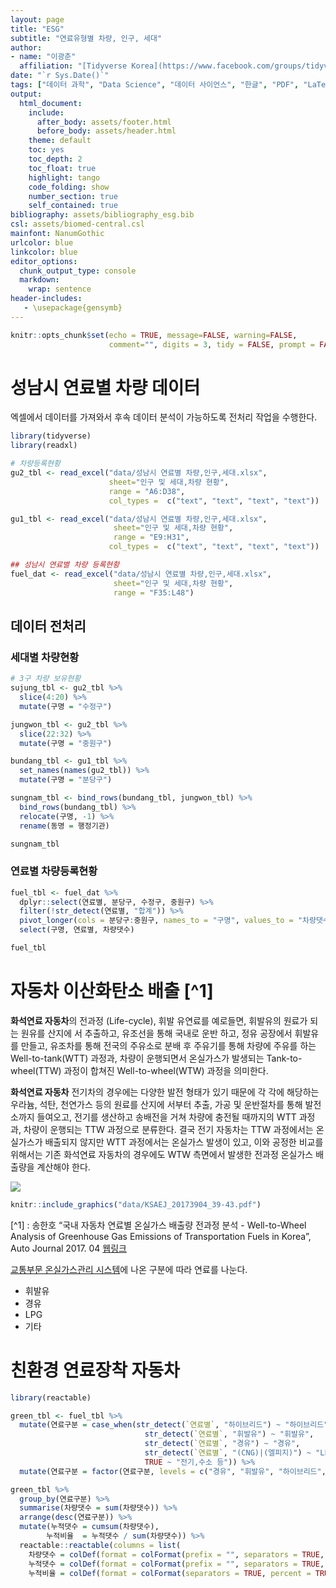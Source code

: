 ```yaml
---
layout: page
title: "ESG"
subtitle: "연료유형별 차량, 인구, 세대"
author:
- name: "이광춘"
  affiliation: "[Tidyverse Korea](https://www.facebook.com/groups/tidyverse/)"
date: "`r Sys.Date()`"
tags: ["데이터 과학", "Data Science", "데이터 사이언스", "한글", "PDF", "LaTeX", "작업흐름", "디지털 글쓰기", "글쓰기", "저작"]
output:
  html_document: 
    include:
      after_body: assets/footer.html
      before_body: assets/header.html
    theme: default
    toc: yes
    toc_depth: 2
    toc_float: true
    highlight: tango
    code_folding: show
    number_section: true
    self_contained: true
bibliography: assets/bibliography_esg.bib
csl: assets/biomed-central.csl
mainfont: NanumGothic
urlcolor: blue
linkcolor: blue
editor_options: 
  chunk_output_type: console
  markdown: 
    wrap: sentence
header-includes:
   - \usepackage{gensymb}
---
```


```r
knitr::opts_chunk$set(echo = TRUE, message=FALSE, warning=FALSE,
                      comment="", digits = 3, tidy = FALSE, prompt = FALSE, fig.align = 'center')
```


```{=html}
<style>
div.blue { background-color:#e6f0ff; border-radius: 5px; padding: 10px;}
</style>
```


# 성남시 연료별 차량 데이터 {#성남시-연료별-등록현황}

엑셀에서 데이터를 가져와서 후속 데이터 분석이 가능하도록 전처리 작업을 수행한다.

```r
library(tidyverse)
library(readxl)

# 차량등록현황
gu2_tbl <- read_excel("data/성남시 연료별 차량,인구,세대.xlsx",
                      sheet="인구 및 세대,차량 현황",
                      range = "A6:D38",
                      col_types =  c("text", "text", "text", "text"))

gu1_tbl <- read_excel("data/성남시 연료별 차량,인구,세대.xlsx",
                       sheet="인구 및 세대,차량 현황",
                       range = "E9:H31",
                      col_types =  c("text", "text", "text", "text"))

## 성남시 연료별 차량 등록현황
fuel_dat <- read_excel("data/성남시 연료별 차량,인구,세대.xlsx",
                       sheet="인구 및 세대,차량 현황",
                       range = "F35:L48")
```


## 데이터 전처리 {#data-preprocessing}

### 세대별 차량현황 {#세대별-차량현황}

```r
# 3구 차량 보유현황
sujung_tbl <- gu2_tbl %>% 
  slice(4:20) %>% 
  mutate(구명 = "수정구")

jungwon_tbl <- gu2_tbl %>% 
  slice(22:32) %>% 
  mutate(구명 = "중원구")

bundang_tbl <- gu1_tbl %>% 
  set_names(names(gu2_tbl)) %>% 
  mutate(구명 = "분당구")

sungnam_tbl <- bind_rows(bundang_tbl, jungwon_tbl) %>% 
  bind_rows(bundang_tbl) %>% 
  relocate(구명, -1) %>% 
  rename(동명 = 행정기관)

sungnam_tbl 
```


### 연료별 차량등록현황 {#연료별-차량등록현황}

```r
fuel_tbl <- fuel_dat %>% 
  dplyr::select(연료별, 분당구, 수정구, 중원구) %>% 
  filter(!str_detect(연료별, "합계")) %>% 
  pivot_longer(cols = 분당구:중원구, names_to = "구명", values_to = "차량댓수") %>% 
  select(구명, 연료별, 차량댓수)

fuel_tbl
```

# 자동차 이산화탄소 배출 [^1] {#co2-vehicle}

**화석연료 자동차**의 전과정 (Life-cycle), 휘발 유연료를 예로들면, 휘발유의 원료가 되는 원유를 산지에 서 추출하고, 유조선을 통해 국내로 운반 하고, 정유 공장에서 휘발유를 만들고, 유조차를 통해 전국의 주유소로 분배 후 주유기를 통해 차량에 주유를 하는 Well-to-tank(WTT) 과정과, 차량이 운행되면서 온실가스가 발생되는 Tank-to- wheel(TTW) 과정이 합쳐진 Well-to-wheel(WTW) 과정을 의미한다.

**화석연료 자동차** 전기차의 경우에는 다양한 발전 형태가 있기 때문에 각 각에 해당하는 우라늄, 석탄, 천연가스 등의 원료를 산지에 서부터 추출, 가공 및 운반절차를 통해 발전소까지 들여오고, 전기를 생산하고 송배전을 거쳐 차량에 충전될 때까지의 WTT 과정과, 차량이 운행되는 TTW 과정으로 분류한다. 결국 전기 자동차는 TTW 과정에서는 온실가스가 배출되지 않지만 WTT 과정에서는 온실가스 발생이 있고, 이와 공정한 비교를 위해서는 기존 화석연료 자동차의 경우에도 WTW 측면에서 발생한 전과정 온실가스 배출량을 계산해야 한다.

![](fig/energy-lifecycle.png)


```r
knitr::include_graphics("data/KSAEJ_20173904_39-43.pdf")
```

[^1] : 송한호 "국내 자동차 연료별 온실가스 배출량 전과정 분석 - 
Well-to-Wheel Analysis of Greenhouse Gas Emissions of Transportation Fuels in Korea", Auto Journal 2017. 04 [웹링크](https://www.ksae.org/func/download_journal.php?path=L2hvbWUvdmlydHVhbC9rc2FlL2h0ZG9jcy91cGxvYWQvam91cm5hbC9BYnN0cmFjdF8xNTY1Nzg5MDExXzY2MjYucGRm&filename=S1NBRUpfMjAxNzM5MDRfMzktNDMucGRm&bsid=7350)

[교통부문 온실가스관리 시스템](https://www.kotems.or.kr/app/kotems/forward?pageUrl=kotems/ptl/Localgov/Co2/KotemsPtlLocalgovCo2Localgovco2FuelVw&topmenu1=03&topmenu2=03&topmenu3=12&PARENT_AREA_CODE=054)에 나온 구분에 따라 연료를 나눈다.

- 휘발유
- 경유
- LPG
- 기타

# 친환경 연료장착 자동차 {#basics-vehicles}

```r
library(reactable)

green_tbl <- fuel_tbl %>% 
  mutate(연료구분 = case_when(str_detect(`연료별`, "하이브리드") ~ "하이브리드",
                              str_detect(`연료별`, "휘발유") ~ "휘발유",
                              str_detect(`연료별`, "경유") ~ "경유",
                              str_detect(`연료별`, "(CNG)|(엘피지)") ~ "LPG",
                              TRUE ~ "전기,수소 등")) %>% 
  mutate(연료구분 = factor(연료구분, levels = c("경유", "휘발유", "하이브리드", "LPG", "전기,수소 등"))) 

green_tbl %>% 
  group_by(연료구분) %>% 
  summarise(차량댓수 = sum(차량댓수)) %>% 
  arrange(desc(연료구분)) %>% 
  mutate(누적댓수 = cumsum(차량댓수),
        누적비율  = 누적댓수 / sum(차량댓수)) %>% 
  reactable::reactable(columns = list(
    차량댓수 = colDef(format = colFormat(prefix = "", separators = TRUE, digits = 0)),
    누적댓수 = colDef(format = colFormat(prefix = "", separators = TRUE, digits = 0)),
    누적비율 = colDef(format = colFormat(separators = TRUE, percent = TRUE, digits = 1))))
```



